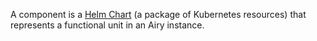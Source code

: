 A component is a [Helm Chart](https://helm.sh/docs/topics/charts/) (a package of Kubernetes resources) that represents a functional unit in an Airy instance.
